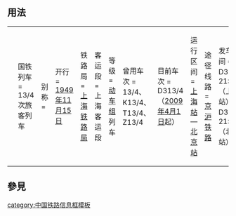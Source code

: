 <includeonly><!-- 在這裡加入模板的保護標識 --></includeonly><noinclude>{{template doc page viewed directly}}</noinclude>
<!-- 在本行下編輯模板說明 -->

== 用法 ==
{|
|-
|
<pre>{{Infobox CHNTrain
| 国铁列车  = 13/4次旅客列车
| 别称      =
| 开行      = [[1949年]][[11月15日]]
| 铁路局    = [[上海铁路局]]
| 客运段    = 上海客运段
| 等级      = [[动车组]]列车
| 曾用车次  = 13/4、K13/4、T13/4、Z13/4
| 目前车次  = D313/4（[[2009年]][[4月1日]]起） 
| 运行区间  = [[上海站]]—[[北京站]]
| 途径线路  = [[京沪铁路]] 
| 发车时间  = D314：21:28（上海站）<br>D313：21:20（北京站） 
| 终到时间  = D314：7:40（北京站）<br>D313：7:32（上海站） 
| 全程时间  = 10小时12分 
| 停靠      = [[苏州站]]
| 车体      = [[和谐号CRH2型电力动车组|CRH2E]]
| web       = www.example.com
}}</pre>
|
{{Infobox CHNTrain
| 国铁列车  = 13/4次旅客列车
| 别称      =
| 开行      = [[1949年]][[11月15日]]
| 铁路局    = [[上海铁路局]]
| 客运段    = 上海客运段
| 等级      = [[动车组]]列车
| 曾用车次  = 13/4、K13/4、T13/4、Z13/4
| 目前车次  = D313/4（[[2009年]][[4月1日]]起） 
| 运行区间  = [[上海站]]—[[北京站]]
| 途径线路  = [[京沪铁路]] 
| 发车时间  = D314：21:28（上海站）<br>D313：21:20（北京站） 
| 终到时间  = D314：7:40（北京站）<br>D313：7:32（上海站） 
| 全程时间  = 10小时12分 
| 停靠      = [[苏州站]]
| 车体      = [[和谐号CRH2型电力动车组|CRH2E]]
| web       = www.example.com
}}
|}
<includeonly>

== 參見 ==

<includeonly>
<!-- 本行下加入模板的分類 -->
[[category:中国铁路信息框模板]]

<!-- 本行下加入模板的跨語言鏈接 -->

</includeonly>
